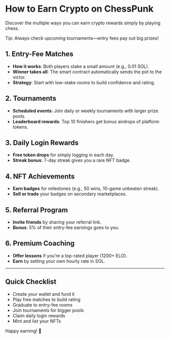 # How to Earn Crypto on ChessPunk

Discover the multiple ways you can earn crypto rewards simply by playing chess.

<Callout type="tip">
  Tip: Always check upcoming tournaments—entry fees pay out big prizes!
</Callout>

## 1. Entry-Fee Matches

- **How it works**: Both players stake a small amount (e.g., 0.01 SOL).  
- **Winner takes all**: The smart contract automatically sends the pot to the victor.  
- **Strategy**: Start with low-stake rooms to build confidence and rating.

## 2. Tournaments

- **Scheduled events**: Join daily or weekly tournaments with larger prize pools.  
- **Leaderboard rewards**: Top 10 finishers get bonus airdrops of platform tokens.  

## 3. Daily Login Rewards

- **Free token drops** for simply logging in each day.  
- **Streak bonus**: 7-day streak gives you a rare NFT badge.

## 4. NFT Achievements

- **Earn badges** for milestones (e.g., 50 wins, 10-game unbeaten streak).  
- **Sell or trade** your badges on secondary marketplaces.

## 5. Referral Program

- **Invite friends** by sharing your referral link.  
- **Bonus**: 5% of their entry-fee earnings goes to you.

## 6. Premium Coaching

- **Offer lessons** if you’re a top-rated player (1200+ ELO).  
- **Earn** by setting your own hourly rate in SOL.

---

## Quick Checklist

- Create your wallet and fund it  
- Play free matches to build rating  
- Graduate to entry-fee rooms  
- Join tournaments for bigger pools  
- Claim daily login rewards  
- Mint and list your NFTs  

Happy earning! 🚀
